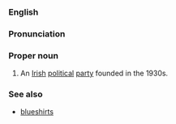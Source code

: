 ===English===
===Pronunciation===
{{rfp}}
===Proper noun===
#An [[Irish]] [[political]] [[party]] founded in the 1930s.
===See also===
*[[blueshirt]]s